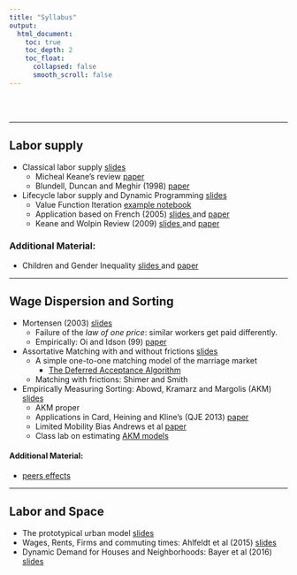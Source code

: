 ```yaml
---
title: "Syllabus"
output:
  html_document:
    toc: true
    toc_depth: 2
    toc_float:
      collapsed: false
      smooth_scroll: false
---
```


<br/><br/>

<hr>

## Labor supply

  - Classical labor supply [slides <i class="fa fa-download" aria-hidden="true"></i> ](pdf/labor-supply-static.pdf)
    - Micheal Keane's review [paper <i class="fa fa-external-link" aria-hidden="true"></i> ](https://www.aeaweb.org/articles?id=10.1257/jel.49.4.961)
    - Blundell, Duncan and Meghir (1998) [paper <i class="fa fa-external-link" aria-hidden="true"></i> ](http://www.ucl.ac.uk/~uctp39a/Blundell-Duncan-Megir-1998.pdf)
  - Lifecycle labor supply and Dynamic Programming [slides <i class="fa fa-download" aria-hidden="true"></i> ](pdf/dp-intro.pdf)
    - Value Function Iteration [example notebook](growth-model.html)
    - Application based on French (2005) [slides <i class="fa fa-download" aria-hidden="true"></i> ](pdf/french.pdf) and [paper <i class="fa fa-external-link" aria-hidden="true"></i> ](https://sites.google.com/site/ericfrenchecon/papers/retire40.pdf?attredirects=0)
    - Keane and Wolpin Review (2009) [slides <i class="fa fa-download" aria-hidden="true"></i>](pdf/keane-wolpin.pdf) and [paper <i class="fa fa-external-link" aria-hidden="true"></i>](https://www.sciencedirect.com/science/article/pii/S1094202508000318)
    
### Additional Material:

  - Children and Gender Inequality [slides <i class="fa fa-download" aria-hidden="true"></i> ](pdf/child-penalty.pdf) and [paper  <i class="fa fa-external-link" aria-hidden="true"></i>](http://econ.lse.ac.uk/staff/clandais/cgi-bin/Articles/Gender.pdf)


<hr>

## Wage Dispersion and Sorting

  - Mortensen (2003) [slides <i class="fa fa-download" aria-hidden="true"></i> ](pdf/dispersion.pdf)
    - Failure of the *law of one price*: similar workers get paid differently.
    - Empirically: Oi and Idson (99) [paper <i class="fa fa-external-link" aria-hidden="true"></i>](http://www.sciencedirect.com/science/article/pii/S1573446399300195)
  - Assortative Matching with and without frictions [slides <i class="fa fa-download" aria-hidden="true"></i> ](pdf/HLM.pdf)
    - A simple one-to-one matching model of the marriage market
      - [The Deferred Acceptance Algorithm](DDA.html)
    - Matching with frictions: Shimer and Smith
  - Empirically Measuring Sorting: Abowd, Kramarz and Margolis (AKM) [slides <i class="fa fa-download" aria-hidden="true"></i> ](pdf/AKM.pdf)
    - AKM proper
    - Applications in Card, Heining and Kline's (QJE 2013) [paper <i class="fa fa-external-link" aria-hidden="true"></i>](https://eml.berkeley.edu/~pkline/papers/Germany.pdf)
    - Limited Mobility Bias Andrews et al [paper <i class="fa fa-external-link" aria-hidden="true"></i>](http://www.sciencedirect.com/science/article/pii/ S0165176512004272)
    - Class lab on estimating [AKM models <i class="fa fa-external-link" aria-hidden="true"></i>](lab-akm.html)

#### Additional Material:

 - [peers effects ](http://www.christiandustmann.com/content/4-research/8-peer-effects-in-the-workplace/cornelissen_etal_2017_aer.pdf)

<hr>

## Labor and Space

 - The prototypical urban model [slides <i class="fa fa-download" aria-hidden="true"></i> ](pdf/von-thuenen.pdf)
 - Wages, Rents, Firms and commuting times: Ahlfeldt et al (2015) [slides <i class="fa fa-download" aria-hidden="true"></i> ](pdf/Berlin.pdf)
 - Dynamic Demand for Houses and Neighborhoods: Bayer et al (2016) [slides <i class="fa fa-download" aria-hidden="true"></i> ](pdf/BTTM-sorting.pdf)

